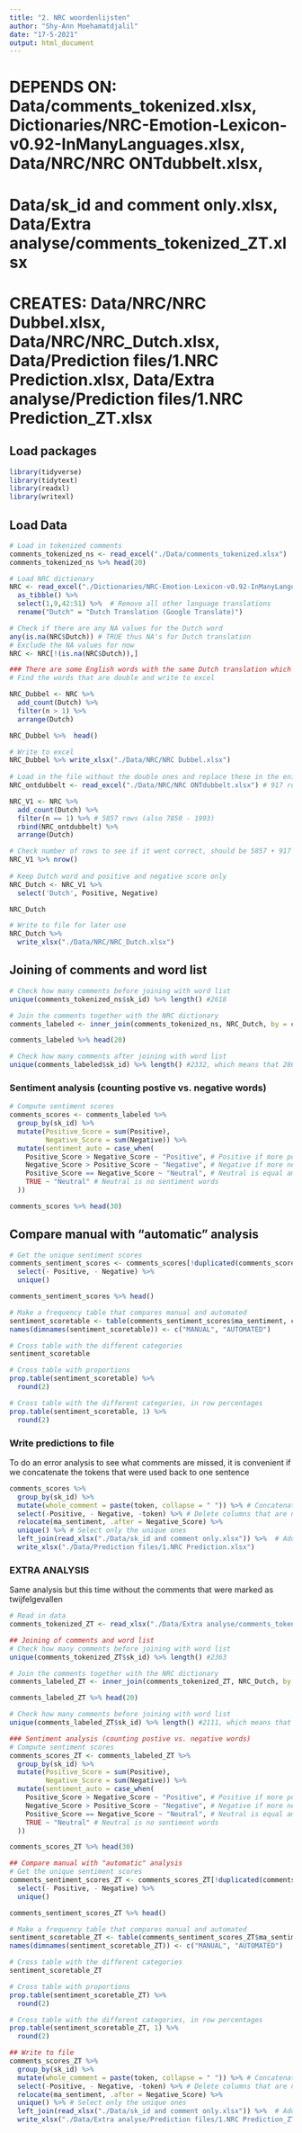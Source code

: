 ```yaml
---
title: "2. NRC woordenlijsten"
author: "Shy-Ann Moehamatdjalil"
date: "17-5-2021"
output: html_document
---
```


# DEPENDS ON: Data/comments_tokenized.xlsx, Dictionaries/NRC-Emotion-Lexicon-v0.92-InManyLanguages.xlsx, Data/NRC/NRC ONTdubbelt.xlsx,
#             Data/sk_id and comment only.xlsx, Data/Extra analyse/comments_tokenized_ZT.xlsx


# CREATES: Data/NRC/NRC Dubbel.xlsx, Data/NRC/NRC_Dutch.xlsx, Data/Prediction files/1.NRC Prediction.xlsx, Data/Extra analyse/Prediction files/1.NRC Prediction_ZT.xlsx

## Load packages

```r
library(tidyverse)
library(tidytext)
library(readxl)
library(writexl)
```

## Load Data
```r
# Load in tokenized comments
comments_tokenized_ns <- read_excel("./Data/comments_tokenized.xlsx")
comments_tokenized_ns %>% head(20)

# Load NRC dictionary
NRC <- read_excel("./Dictionaries/NRC-Emotion-Lexicon-v0.92-InManyLanguages.xlsx") %>% 
  as_tibble() %>% 
  select(1,9,42:51) %>%  # Remove all other language translations 
  rename("Dutch" = "Dutch Translation (Google Translate)")

# Check if there are any NA values for the Dutch word
any(is.na(NRC$Dutch)) # TRUE thus NA's for Dutch translation
# Exclude the NA values for now
NRC <- NRC[!(is.na(NRC$Dutch)),]

### There are some English words with the same Dutch translation which we need to take out
# Find the words that are double and write to excel

NRC_Dubbel <- NRC %>% 
  add_count(Dutch) %>% 
  filter(n > 1) %>%
  arrange(Dutch)

NRC_Dubbel %>%  head()

# Write to excel  
NRC_Dubbel %>% write_xlsx("./Data/NRC/NRC Dubbel.xlsx")
  
# Load in the file without the double ones and replace these in the enitre file
NRC_ontdubbelt <- read_excel("./Data/NRC/NRC ONTdubbelt.xlsx") # 917 rows

NRC_V1 <- NRC %>% 
  add_count(Dutch) %>% 
  filter(n == 1) %>% # 5857 rows (also 7850 - 1993)
  rbind(NRC_ontdubbelt) %>% 
  arrange(Dutch)

# Check number of rows to see if it went correct, should be 5857 + 917 = 6774
NRC_V1 %>% nrow()
  
# Keep Dutch word and positive and negative score only
NRC_Dutch <- NRC_V1 %>% 
  select('Dutch', Positive, Negative)

NRC_Dutch  

# Write to file for later use
NRC_Dutch %>% 
  write_xlsx("./Data/NRC/NRC_Dutch.xlsx")
```

## Joining of comments and word list
```r
# Check how many comments before joining with word list
unique(comments_tokenized_ns$sk_id) %>% length() #2618

# Join the comments together with the NRC dictionary
comments_labeled <- inner_join(comments_tokenized_ns, NRC_Dutch, by = c(token = 'Dutch'))

comments_labeled %>% head(20)

# Check how many comments after joining with word list
unique(comments_labeled$sk_id) %>% length() #2332, which means that 286 comments were excluded because they don't contain words any words that are in the dictionary. 
```

### Sentiment analysis (counting postive vs. negative words)

```r
# Compute sentiment scores
comments_scores <- comments_labeled %>% 
  group_by(sk_id) %>% 
  mutate(Positive_Score = sum(Positive),
         Negative_Score = sum(Negative)) %>%
  mutate(sentiment_auto = case_when(
    Positive_Score > Negative_Score ~ "Positive", # Positive if more positive than negative words
    Negative_Score > Positive_Score ~ "Negative", # Negative if more negative than positive words
    Positive_Score == Negative_Score ~ "Neutral", # Neutral is equal amount of positive and negative word
    TRUE ~ "Neutral" # Neutral is no sentiment words
  ))

comments_scores %>% head(30)
```

## Compare manual with "automatic" analysis
```r
# Get the unique sentiment scores
comments_sentiment_scores <- comments_scores[!duplicated(comments_scores$sk_id),] %>% 
  select(- Positive, - Negative) %>% 
  unique()

comments_sentiment_scores %>% head()

# Make a frequency table that compares manual and automated
sentiment_scoretable <- table(comments_sentiment_scores$ma_sentiment, comments_sentiment_scores$sentiment_auto)
names(dimnames(sentiment_scoretable)) <- c("MANUAL", "AUTOMATED")

# Cross table with the different categories
sentiment_scoretable

# Cross table with proportions
prop.table(sentiment_scoretable) %>% 
  round(2)

# Cross table with the different categories, in row percentages 
prop.table(sentiment_scoretable, 1) %>% 
  round(2)
```

### Write predictions to file

To do an error analysis to see what comments are missed, it is convenient if we concatenate the tokens that were used back to one sentence

```r
comments_scores %>% 
  group_by(sk_id) %>% 
  mutate(whole_comment = paste(token, collapse = " ")) %>% # Concatenate tokens
  select(-Positive, - Negative, -token) %>% # Delete columns that are not necessary anymore
  relocate(ma_sentiment, .after = Negative_Score) %>% 
  unique() %>% # Select only the unique ones
  left_join(read_xlsx("./Data/sk_id and comment only.xlsx")) %>%  # Add the entire comments again to compare
  write_xlsx("./Data/Prediction files/1.NRC Prediction.xlsx")
```

### EXTRA ANALYSIS ####

Same analysis but this time without the comments that were marked as twijfelgevallen
```r
# Read in data
comments_tokenized_ZT <- read_xlsx("./Data/Extra analyse/comments_tokenized_ZT.xlsx")

## Joining of comments and word list
# Check how many comments before joining with word list
unique(comments_tokenized_ZT$sk_id) %>% length() #2363

# Join the comments together with the NRC dictionary
comments_labeled_ZT <- inner_join(comments_tokenized_ZT, NRC_Dutch, by = c(token = 'Dutch'))

comments_labeled_ZT %>% head(20)

# Check how many comments before joining with word list
unique(comments_labeled_ZT$sk_id) %>% length() #2111, which means that 252 comments were excluded because they don't contain words any words that are in the dictionary. 

### Sentiment analysis (counting postive vs. negative words)
# Compute sentiment scores
comments_scores_ZT <- comments_labeled_ZT %>% 
  group_by(sk_id) %>% 
  mutate(Positive_Score = sum(Positive),
         Negative_Score = sum(Negative)) %>%
  mutate(sentiment_auto = case_when(
    Positive_Score > Negative_Score ~ "Positive", # Positive if more positive than negative words
    Negative_Score > Positive_Score ~ "Negative", # Negative if more negative than positive words
    Positive_Score == Negative_Score ~ "Neutral", # Neutral is equal amount of positive and negative word
    TRUE ~ "Neutral" # Neutral is no sentiment words
  ))

comments_scores_ZT %>% head(30)

## Compare manual with "automatic" analysis
# Get the unique sentiment scores
comments_sentiment_scores_ZT <- comments_scores_ZT[!duplicated(comments_scores_ZT$sk_id),] %>% 
  select(- Positive, - Negative) %>% 
  unique()

comments_sentiment_scores_ZT %>% head()

# Make a frequency table that compares manual and automated
sentiment_scoretable_ZT <- table(comments_sentiment_scores_ZT$ma_sentiment, comments_sentiment_scores_ZT$sentiment_auto)
names(dimnames(sentiment_scoretable_ZT)) <- c("MANUAL", "AUTOMATED")

# Cross table with the different categories
sentiment_scoretable_ZT

# Cross table with proportions
prop.table(sentiment_scoretable_ZT) %>% 
  round(2)

# Cross table with the different categories, in row percentages 
prop.table(sentiment_scoretable_ZT, 1) %>% 
  round(2)

## Write to file 
comments_scores_ZT %>% 
  group_by(sk_id) %>% 
  mutate(whole_comment = paste(token, collapse = " ")) %>% # Concatenate tokens
  select(-Positive, - Negative, -token) %>% # Delete columns that are not necessary anymore
  relocate(ma_sentiment, .after = Negative_Score) %>% 
  unique() %>% # Select only the unique ones
  left_join(read_xlsx("./Data/sk_id and comment only.xlsx")) %>%  # Add the entire comments again to compare
  write_xlsx("./Data/Extra analyse/Prediction files/1.NRC Prediction_ZT.xlsx")

```
